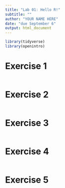 ```yaml
---
title: "Lab 01: Hello R!"
subtitle: ""
author: "YOUR NAME HERE"
date: "due September 6"
output: html_document
---
```


```r
library(tidyverse)
library(openintro)
```

# Exercise 1

```r
```

# Exercise 2

```r
```

# Exercise 3

```r
```

# Exercise 4

```r
```

# Exercise 5

```r
```
